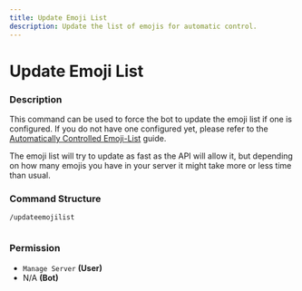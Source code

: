 ```yaml
---
title: Update Emoji List
description: Update the list of emojis for automatic control.
---
```


# Update Emoji List
### Description

This command can be used to force the bot to update the emoji list if one is configured. If you do not have one configured yet, please refer to the [Automatically Controlled Emoji-List](../guides/automatically-controlled-emoji-list.md) guide.

The emoji list will try to update as fast as the API will allow it, but depending on how many emojis you have in your server it might take more or less time than usual.

### Command Structure

```
/updateemojilist
```

<figure><img src="https://i.imgur.com/A5tFtS5.png" alt=""><figcaption></figcaption></figure>

### **Permission**

* `Manage Server` **(User)**
* N/A **(Bot)**
